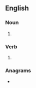 ==English==

===Noun===
{{head|en|noun plural form}}

# {{plural of|yawp|lang=en}}

===Verb===
{{head|en|verb form}}

# {{en-third-person singular of|yawp}}

===Anagrams===
* {{anagrams|en|WASPy|waspy}}